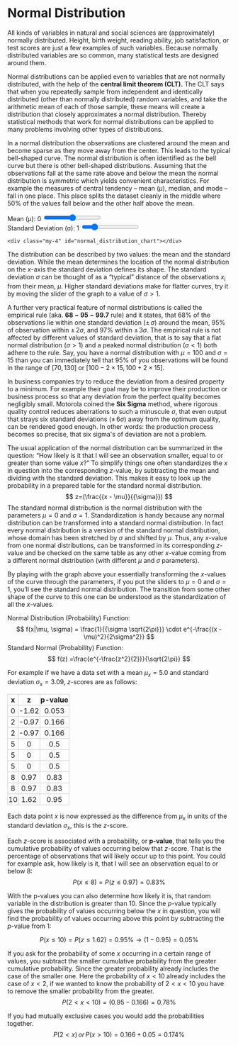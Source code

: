 # Normal Distribution
All kinds of variables in natural and social sciences are (approximately) normally distributed. Height, birth weight, reading ability, job satisfaction, or test scores are just a few examples of such variables. Because normally distributed variables are so common, many statistical tests are designed around them.

Normal distributions can be applied even to variables that are not normally distributed, with the help of the **central limit theorem (CLT).** The CLT says that when you repeatedly sample from independent and identically distributed (other than normally distributed) random variables, and take the arithmetic mean of each of those sample, these means will create a distribution that closely approximates a normal distribution. Thereby statistical methods that work for normal distributions can be applied to many problems involving other types of distributions.

In a normal distribution the observations are clustered around the mean and become sparse as they move away from the center. This leads to the typical bell-shaped curve. The normal distribution is often identified as the bell curve but there is other bell-shaped distributions. Assuming that the observations fall at the same rate above and below the mean the normal distribution is symmetric which yields convenient characteristics. For example the measures of central tendency – mean ($\mu$), median, and mode – fall in one place. This place splits the dataset cleanly in the middle where 50% of the values fall below and the other half above the mean. 

<div class="flex-col justify-center items-center relative h-fit overflow-scroll">
    <div class="grid grid-cols-2">
        <label for="mean_nd">Mean (μ): <span id="mean-value_nd">0</span></label>
        <input type="range" id="mean_nd" min="-5" max="5" value="0" step="0.1"></input>
    </div>
    <div class="grid grid-cols-2">
        <label for="std_nd">Standard Deviation (σ): <span id="std_value_nd">1</span></label>
        <input type="range" id="std_nd" min="0.1" max="5" value="1" step="0.1"></input>
    </div>

    <div class="my-4" id="normal_distribution_chart"></div>
</div>


The distribution can be described by two values: the mean and the standard deviation. While the mean determines the location of the normal distribution on the $x$-axis the standard deviation defines its shape. The standard deviation $\sigma$ can be thought of as a “typical” distance of the observations $x_i$ from their mean, $\mu$. Higher standard deviations make for flatter curves, try it by moving the slider of the graph to a value of $\sigma>1$. 

A further very practical feature of normal distributions is called the empirical rule (aka. $\mathbf{68-95-99.7}$ rule) and it states, that 68% of the observations lie within one standard deviation ($\pm \, \sigma$) around the mean, 95% of observation within $\pm \, 2\sigma$, and 97% within $\pm \, 3\sigma$. The empirical rule is not affected by different values of standard deviation, that is to say that a flat normal distribution ($\sigma>1$) and a peaked normal distribution ($\sigma<1$) both adhere to the rule. Say, you have a normal distribution with $\mu=100$ and $\sigma=15$ than you can immediately tell that 95% of you observations will be found in the range of $[70, 130]$ or $[100 - 2\times15, 100 + 2\times15]$. 

In business companies try to reduce the deviation from a desired property to a minimum. For example their goal may be to improve their production or business process so that any deviation from the perfect quality becomes negligibly small. Motorola coined the **Six Sigma** method, where rigorous quality control reduces aberrations to such a minuscule $\sigma$, that even output that strays six standard deviations ($\pm\,6\sigma$) away from the optimum quality, can be rendered good enough. In other words: the production process becomes so precise, that six sigma's of deviation are not a problem.

The usual application of the normal distribution can be summarized in the question: “How likely is it that I will see an observation smaller, equal to or greater than some value $x$?” To simplify things one often standardizes the $x$ in question into the corresponding $z$-value, by subtracting the mean and dividing with the standard deviation. This makes it easy to look up the probability in a prepared table for the standard normal distribution.
$$
z=(\frac{{x - \mu}}{{\sigma}})
$$
 The standard normal distribution is the normal distribution with the parameters $\mu=0$ and $\sigma=1$. Standardization is handy because any normal distribution can be transformed into a standard normal distribution. In fact every normal distribution is a version of the standard normal distribution, whose domain has been stretched by $\sigma$ and shifted by $\mu$. Thus, any $x$-value from one normal distributions, can be transformed in its corresponding $z$-value and be checked on the same table as any other $x$-value coming from a different normal distribution (with different $\mu$ and $\sigma$ parameters).

By playing with the graph above your essentially transforming the $x$-values of the curve through the parameters, if you put the sliders to $\mu=0$ and $\sigma=1$, you’ll see the standard normal distribution. The transition from some other shape of the curve to this one can be understood as the standardization of all the $x$-values. 

Normal Distribution (Probability) Function: 
$$
f(x|\mu, \sigma) = \frac{1}{{\sigma \sqrt{2\pi}}} \cdot e^{-\frac{(x - \mu)^2}{2\sigma^2}}
$$
Standard Normal (Probability) Function: 
$$
f(z) =\frac{e^{-\frac{z^2}{2}}}{\sqrt{2\pi}}
$$

For example if we have a data set with a mean $\mu_x = 5.0$ and standard deviation $\sigma_x=3.09$, $z$-scores are as follows:

<table class="float-right w-auto border-collapse border border-gray-300 text-sm">
  <thead>
    <tr class="bg-gray-100">
      <th style="border: 1px solid #ccc; padding: 2px 1px; text-align: center; font-semibold">x</th>
      <th style="border: 1px solid #ccc; padding: 2px 1px; text-align: center; font-semibold">z</th>
      <th style="border: 1px solid #ccc; padding: 2px 1px; text-align: center; font-semibold">p-value</th>
    </tr>
  </thead>
  <tbody>
    <tr class="bg-gray-50">
      <td style="border: 1px solid #ccc; padding: 2px 1px; text-align: center;">0</td>
      <td style="border: 1px solid #ccc; padding: 2px 1px; text-align: center;">-1.62</td>
      <td style="border: 1px solid #ccc; padding: 2px 1px; text-align: center;">0.053</td>
    </tr>
    <tr>
      <td style="border: 1px solid #ccc; padding: 2px 1px; text-align: center;">2</td>
      <td style="border: 1px solid #ccc; padding: 2px 1px; text-align: center;">-0.97</td>
      <td style="border: 1px solid #ccc; padding: 2px 1px; text-align: center;">0.166</td>
    </tr>
    <tr class="bg-gray-50">
      <td style="border: 1px solid #ccc; padding: 2px 1px; text-align: center;">2</td>
      <td style="border: 1px solid #ccc; padding: 2px 1px; text-align: center;">-0.97</td>
      <td style="border: 1px solid #ccc; padding: 2px 1px; text-align: center;">0.166</td>
    </tr>
    <tr>
      <td style="border: 1px solid #ccc; padding: 2px 1px; text-align: center;">5</td>
      <td style="border: 1px solid #ccc; padding: 2px 1px; text-align: center;">0</td>
      <td style="border: 1px solid #ccc; padding: 2px 1px; text-align: center;">0.5</td>
    </tr>
    <tr class="bg-gray-50">
      <td style="border: 1px solid #ccc; padding: 2px 1px; text-align: center;">5</td>
      <td style="border: 1px solid #ccc; padding: 2px 1px; text-align: center;">0</td>
      <td style="border: 1px solid #ccc; padding: 2px 1px; text-align: center;">0.5</td>
    </tr>
    <tr>
      <td style="border: 1px solid #ccc; padding: 2px 1px; text-align: center;">5</td>
      <td style="border: 1px solid #ccc; padding: 2px 1px; text-align: center;">0</td>
      <td style="border: 1px solid #ccc; padding: 2px 1px; text-align: center;">0.5</td>
    </tr>
    <tr class="bg-gray-50">
      <td style="border: 1px solid #ccc; padding: 2px 1px; text-align: center;">8</td>
      <td style="border: 1px solid #ccc; padding: 2px 1px; text-align: center;">0.97</td>
      <td style="border: 1px solid #ccc; padding: 2px 1px; text-align: center;">0.83</td>
    </tr>
    <tr>
      <td style="border: 1px solid #ccc; padding: 2px 1px; text-align: center;">8</td>
      <td style="border: 1px solid #ccc; padding: 2px 1px; text-align: center;">0.97</td>
      <td style="border: 1px solid #ccc; padding: 2px 1px; text-align: center;">0.83</td>
    </tr>
    <tr class="bg-gray-50">
      <td style="border: 1px solid #ccc; padding: 2px 1px; text-align: center;">10</td>
      <td style="border: 1px solid #ccc; padding: 2px 1px; text-align: center;">1.62</td>
      <td style="border: 1px solid #ccc; padding: 2px 1px; text-align: center;">0.95</td>
    </tr>
  </tbody>
</table>

Each data point $x$ is now expressed as the difference from $\mu_x$ in units of the standard deviation $\sigma_x$, this is the $z$-score.

Each $z$-score is associated with a probability, or $\mathbf{p}$**-value**, that tells you the cumulative probability of values occurring below that $z$-score. That is the percentage of observations that will likely occur up to this point. You could for example ask, how likely is it, that I will see an observation equal to or below 8: 
$$
P(x\leq8)=P(z\leq0.97)=0.83\%
$$

With the p-values you can also determine how likely it is, that random variable in the distribution is greater than 10. Since the $p$-value typically gives the probability of values occurring below the $x$ in question, you will find the probability of values occurring above this point by subtracting the $p$-value from 1:

$$
P(x\leq10)=P(z\leq1.62) =0.95\% \rightarrow (1-0.95)=0.05\%
$$


If you ask for the probability of some $x$ occurring in a certain range of values, you subtract the smaller cumulative probability from the greater cumulative probability. Since the greater probability already includes the case of the smaller one. Here the probability of $x<10$ already includes the case of $x<2$, if we wanted to know the probability of $2<x<10$ you have to remove the smaller probability from the greater. 
$$
P(2<x<10) = (0.95 - 0.166)=0.78\%
$$  

If you had mutually exclusive cases you would add the probabilities together. 
$$
P(2<x) \,or\, P(x>10) = 0.166 + 0.05 =0.174\%
$$